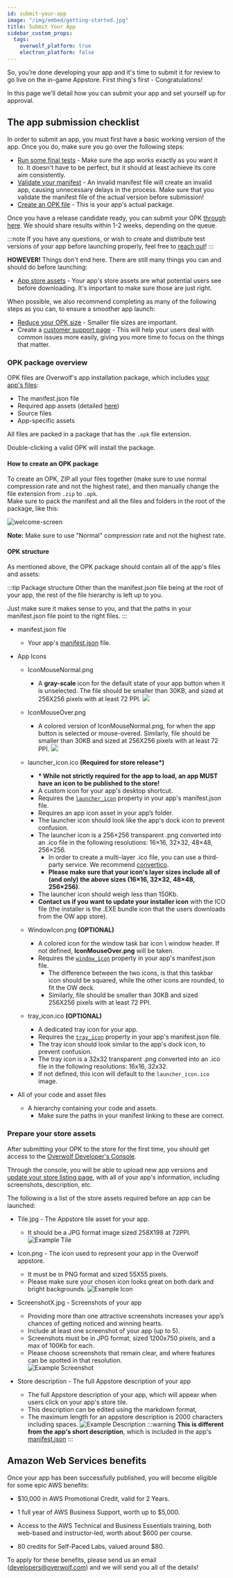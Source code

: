 ```yaml
---
id: submit-your-app
image: "/img/embed/getting-started.jpg"
title: Submit Your App
sidebar_custom_props:
  tags:
    overwolf_platform: true
    electron_platform: false
---
```


So, you’re done developing your app and it's time to submit it for review to go live on the in-game Appstore. First thing's first - Congratulations!

In this page we'll detail how you can submit your app and set yourself up for approval.

## The app submission checklist

In order to submit an app, you must first have a basic working version of the app. Once you do, make sure you go over the following steps:
- [Run some final tests](/start/test-your-app/how-to-test-your-app) - Make sure the app works exactly as you want it to. It doesn't have to be perfect, but it should at least achieve its core aim consistently.
- [Validate your manifest](/api/manifest/validate-your-manifest) - An invalid manifest file will create an invalid app, causing unnecessary delays in the process. Make sure that you validate the manifest file of the actual version before submission!
- [Create an OPK file](#opk-package-overview) - This is your app's actual package.

Once you have a release candidate ready, you can submit your OPK [through here](https://forms.monday.com/forms/6cba29808d4f0e70aaf4517ee7e4e82b?r=use1). We should share results within 1-2 weeks, depending on the queue.

:::note
If you have any questions, or wish to create and distribute test versions of your app before launching properly, feel free to [reach out](/support/contact-us)!
:::

**HOWEVER!** Things don't end here. There are still many things you can and should do before launching:
- [App store assets](#prepare-your-store-assets) - Your app's store assets are what potential users see before downloading. It's important to make sure those are just right.

When possible, we also recommend completing as many of the following steps as you can, to ensure a smoother app launch:
- [Reduce your OPK size](/topics/best-practices/reduce-opk-size) - Smaller file sizes are important.
- Create a [customer support page](maintain-your-app/add-a-knowledge-base-to-app) - This will help your users deal with common issues more easily, giving you more time to focus on the things that matter.


### OPK package overview

OPK files are Overwolf's app installation package, which includes [your app's files](#opk-structure):

- The manifest.json file
- Required app assets (detailed [here](#opk-structure))
- Source files
- App-specific assets

All files are packed in a package that has the `.opk` file extension.

Double-clicking a valid OPK will install the package.

#### How to create an OPK package

To create an OPK, ZIP all your files together (make sure to use normal compression rate and not the highest rate), and then manually change the file extension from `.zip` to `.opk`.  
Make sure to pack the manifest and all the files and folders in the root of the package, like this:

![welcome-screen](/assets/start/maintain-your-app/submit-an-app-update/opk.gif)

**Note:** Make sure to use "Normal" compression rate and not the highest rate.

#### OPK structure

As mentioned above, the OPK package should contain all of the app's files and assets:

:::tip Package structure
Other than the manifest.json file being at the root of your app, the rest of the file hierarchy is left up to you.

Just make sure it makes sense to you, and that the paths in your manifest.json file point to the right files.
:::

- manifest.json file
  - Your app's [manifest.json](/api/manifest#docsNav) file.

- App Icons
  - IconMouseNormal.png  
    - A **gray-scale** icon for the default state of your app button when it is unselected. The file should be smaller than 30KB, and sized at 256X256 pixels with at least 72 PPI.
      ![](/assets/submit-your-app-to-the-store/sub-icon-mouse-normal.png)

  - IconMouseOver.png  
    - A colored version of IconMouseNormal.png, for when the app button is selected or mouse-overed. Similarly, file should be smaller than 30KB and sized at 256X256 pixels with at least 72 PPI.
      ![](/assets/submit-your-app-to-the-store/sub-icon-mouse-over.png)

  - launcher_icon.ico **(Required for store release\*)**
    - **\* While not strictly required for the app to load, an app MUST have an icon to be published to the store!**
    - A custom icon for your app's desktop shortcut.
    - Requires the [`launcher_icon`](/api/manifest#meta-launcher_icon) property in your app's manifest.json file.
    - Requires an app icon asset in your app’s folder.
    - The launcher icon should look like the app's dock icon to prevent confusion.  
    - The launcher icon is a 256×256 transparent .png converted into an .ico file in the following resolutions: 16×16, 32×32, 48×48, 256×256.
      - In order to create a multi-layer .ico file, you can use a third-party service. We recommend [convertico](https://convertico.com).
      - **Please make sure that your icon's layer sizes include all of (and only) the above sizes (16×16, 32×32, 48×48, 256×256)**.
    - The launcher icon should weigh less than 150Kb.
    - **Contact us if you want to update your installer icon** with the ICO file (the installer is the .EXE bundle icon that the users downloads from the OW app store).

  - WindowIcon.png **(OPTIONAL)**
    - A colored icon for the window task bar icon \ window header. If not defined, **IconMouseOver.png** will be taken.
    - Requires the [`window_icon`](/api/manifest#meta-window-icon) property in your app's manifest.json file.
      - The difference between the two icons, is that this taskbar icon should be squared, while the other icons are rounded, to fit the OW deck.  
      - Similarly, file should be smaller than 30KB and sized 256X256 pixels with at least 72 PPI.

  - tray_icon.ico **(OPTIONAL)**
    - A dedicated tray icon for your app.
    - Requires the [`tray_icon`](/api/manifest#meta-tray_icon) property in your app's manifest.json file.
    - The tray icon should look similar to the app's dock icon, to prevent confusion.
    - The tray icon is a 32x32 transparent .png converted into an .ico file in the following resolutions: 16x16, 32x32.
    - If not defined, this icon will default to the `launcher_icon.ico` image.
 
- All of your code and asset files
  - A hierarchy containing your code and assets.
    - Make sure the paths in your manifest linking to these are correct.

### Prepare your store assets

After submitting your OPK to the store for the first time, you should get access to the [Overwolf Developer's Console](https://console.overwolf.com).

Through the console, you will be able to upload new app versions and [update your store listing page](/tools/developers-console/all-applications/store-listing),
with all of your app's information, including screenshots, description, etc.

The following is a list of the store assets required before an app can be launched:

- Tile.jpg - The Appstore tile asset for your app.
  - It should be a JPG format image sized 258X198 at 72PPI.
    ![Example Tile](/assets/submit-your-app-to-the-store/tile.jpg)

- Icon.png - The icon used to represent your app in the Overwolf appstore.
  - It must be in PNG format and sized 55X55 pixels.
  - Please make sure your chosen icon looks great on both dark and bright backgrounds.
    ![Example Icon](/assets/submit-your-app-to-the-store/sub-icon.png)

- ScreenshotX.jpg - Screenshots of your app
  - Providing more than one attractive screenshots increases your app’s chances of getting noticed and winning hearts.
  - Include at least one screenshot of your app (up to 5).
  - Screenshots must be in JPG format, sized 1200x750 pixels, and a max of 100Kb for each.
  - Please choose screenshots that remain clear, and where features can be spotted in that resolution.  
    ![Example Screenshot](/assets/submit-your-app-to-the-store/sub-screenshot-1.png)

- Store description - The full Appstore description of your app
  - The full Appstore description of your app, which will appear when users click on your app's store tile.
  - This description can be edited using the markdown format,
  - The maximum length for an appstore description is 2000 characters including spaces.
    ![Example Description](/assets/submit-your-app-to-the-store/sub-description.png)
:::warning
**This is different from the app's short description**, which is included in the app's [manifest.json](/api/manifest#meta-description)
:::


## Amazon Web Services benefits

Once your app has been successfully published, you will become eligible for some epic AWS benefits:

* $10,000 in AWS Promotional Credit, valid for 2 Years.

* 1 full year of AWS Business Support, worth up to $5,000.

* Access to the AWS Technical and Business Essentials training, both web-based and instructor-led, worth about $600 per course.

* 80 credits for Self-Paced Labs, valued around $80.

To apply for these benefits, please send us an email (developers@overwolf.com) and we will send you all of the details!
